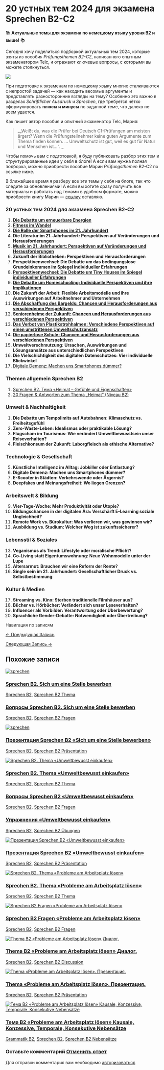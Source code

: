 # 20 устных тем 2024 для экзамена Sprechen B2-С2

<!-- Index: 2 | Date: 2025-06-15 05:53 +00:00 -->
<!-- Source: https://lerne-deutsch.ru/20-themen-sprechen-b2/ -->

📚 **Актуальные темы для экзамена по немецкому языку уровня B2 и выше!** 📚

Сегодня хочу поделиться подборкой актуальных тем 2024, которые взяты из пособия *Prüfungsthemen B2-C2*, написанного опытным экзаменатором Telc, и отражают ключевые вопросы, с которыми вы можете столкнуться.

![](https://lerne-deutsch.ru/wp-content/uploads/2024/10/browser_3JbsRob2a3.png)

При подготовке к экзаменам по немецкому языку многие сталкиваются с непростой задачей — как находить весомые аргументы и представлять разносторонние взгляды на тему? Особенно это важно в разделах *Schriftlicher Ausdruck* и *Sprechen*, где требуется чётко сформулировать **плюсы и минусы** по заданной теме, что далеко не всем удается.

Как пишет автор пособия и опытный экзаменатор Telc, Мария:

> \_„Weißt du, was die Prüfer bei Deutsch C1-Prüfungen am meisten ärgert? Wenn die Prüfungsteilnehmer keine guten Argumente zum Thema finden können. … Umweltschutz ist gut, weil es gut für Natur und Menschen ist…“. \_

Чтобы помочь вам с подготовкой, я буду публиковать разбор этих тем и структурированные идеи у себя в блоге! А если вам нужна полная подборка, можно приобрести пособие Марии *Prüfungsthemen* B2-C2 по ссылке ниже.

В ближайшее время я разберу все эти темы у себя на блоге, так что следите за обновлениями! А если вы хотите сразу получить все материалы и работать над темами в удобном формате, можно приобрести книгу Марии — [ссылку](https://www.amazon.de/-/en/Marija-Dobrovolska/dp/B0C9SF6JP5/ref=sr_1_10?crid=P1LFY2WPA4L6&keywords=prüfungstraining+schreiben&qid=1689587625&sprefix=prüfungstraining+shreiben,aps,9370&sr=8-10) оставляю.

### 20 устных тем 2024 для экзамена Sprechen B2-С2

1. [**Die Debatte um erneuerbare Energien**](https://lerne-deutsch.ru/sprechen-b2-fragen-die-debatte-um-erneuerbare-energien/)
2. [**Fitness im Wandel**](https://lerne-deutsch.ru/sprechen-b2-fitness-im-wandel-2/)
3. [**Die Rolle der Smartphones im 21. Jahrhundert**](https://lerne-deutsch.ru/sprechen-b2-fragen-die-rolle-der-smartphones-im-21-jahrhundert/)
4. **Die Literatur im 21. Jahrhundert: Perspektiven auf Veränderungen und Herausforderungen**
5. [**Musik im 21. Jahrhundert: Perspektiven auf Veränderungen und Herausforderungen**](https://lerne-deutsch.ru/musik-im-21-jahrhundert/)
6. **Zukunft der Bibliotheken: Perspektiven und Herausforderungen**
7. **Perspektivenwechsel: Die Debatte um das bedingungslose Grundeinkommen im Spiegel individueller Erfahrungen**
8. [**Perspektivenwechsel: Die Debatte um Tiny Houses im Spiegel individueller Erfahrungen**](https://lerne-deutsch.ru/tiny-houses/)
9. [**Die Debatte um Homeschooling: Individuelle Perspektiven und ihre Implikationen**](https://lerne-deutsch.ru/sprechen-b2-homeschooling-fragen/)
10. **Die Zukunft der Arbeit: Flexible Arbeitsmodelle und ihre Auswirkungen auf Arbeitnehmer und Unternehmen**
11. [**Die Abschaffung des Bargelds: Chancen und Herausforderungen aus verschiedenen Perspektiven**](https://lerne-deutsch.ru/bargeld/)
12. [**Seniorenheime der Zukunft: Chancen und Herausforderungen aus verschiedenen Perspektiven**](https://lerne-deutsch.ru/seniorenheime-der-zukunft/)
13. [**Das Verbot von Plastikstrohhalmen: Verschiedene Perspektiven auf einen umstrittenen Umweltschutzansatz**](https://lerne-deutsch.ru/das-verbot-von-plastikstrohhalmen/)
14. [**Die papierlose Schule: Chancen und Herausforderungen aus verschiedenen Perspektiven**](https://lerne-deutsch.ru/papierlose-schule/)
15. **Umweltverschmutzung: Ursachen, Auswirkungen und Lösungsansätze aus unterschiedlichen Perspektiven**
16. **Die Vielschichtigkeit des digitalen Datenschutzes: Vier individuelle Blickwinkel**
17. [Digitale Demenz: Machen uns Smartphones dümmer?](https://lerne-deutsch.ru/sprechen-b2-digitale-demenz/)

### Themen allgemein Sprechen B2

1. [Sprechen B2. Тема «Heimat – Gefühle und Eigenschaften»](https://lerne-deutsch.ru/sprechen-b2-heimat-gefuhle-und-eigenschaften/)
2. [20 Fragen & Antworten zum Thema „Heimat“ (Niveau B2)](https://lerne-deutsch.ru/heimat-sprechen-b2-fragen/)

### Umwelt & Nachhaltigkeit

1. **Die Debatte um Tempolimits auf Autobahnen: Klimaschutz vs. Freiheitsgefühl**
2. **Zero-Waste-Leben: Idealismus oder praktikable Lösung?**
3. **Flugscham im Tourismus: Wie verändert Umweltbewusstsein unser Reiseverhalten?**
4. **Fleischkonsum der Zukunft: Laborgfleisch als ethische Alternative?**

### Technologie & Gesellschaft

5. **Künstliche Intelligenz im Alltag: Jobkiller oder Entlastung?**
6. **Digitale Demenz: Machen uns Smartphones dümmer?**
7. **E-Scooter in Städten: Verkehrswende oder Ärgernis?**
8. **Deepfakes und Meinungsfreiheit: Wo liegen Grenzen?**

### Arbeitswelt & Bildung

9. **Vier-Tage-Woche: Mehr Produktivität oder Utopie?**
10. **Bildungschancen in der digitalen Ära: Verschärft E-Learning soziale Ungleichheit?**
11. **Remote Work vs. Bürokultur: Was verlieren wir, was gewinnen wir?**
12. **Ausbildung vs. Studium: Welcher Weg ist zukunftssicherer?**

### Lebensstil & Soziales

13. **Veganismus als Trend: Lifestyle oder moralische Pflicht?**
14. **Co-Living statt Eigentumswohnung: Neue Wohnmodelle unter der Lupe**
15. **Altersarmut: Brauchen wir eine Reform der Rente?**
16. **Single sein im 21. Jahrhundert: Gesellschaftlicher Druck vs. Selbstbestimmung**

### **Kultur & Medien**

17. **Streaming vs. Kino: Sterben traditionelle Filmhäuser aus?**
18. **Bücher vs. Hörbücher: Verändert sich unser Leseverhalten?**
19. **Influencer als Vorbilder: Verantwortung oder Überbewertung?**
20. **Sprachliche Gender-Debatte: Notwendigkeit oder Übertreibung?**


Навигация по записям

[← Предыдущая Запись](https://lerne-deutsch.ru/beste-freunde-a2-1-seite-11/ "Beste Freunde A2.1 Seite 11. Тема \"Aufräumen\"")

[Следующая Запись →](https://lerne-deutsch.ru/sprechen-b1-fragen-urlaub-im-ausland-oder-im-heimatland/ "Sprechen B1. Вопросы по теме \"Urlaub im Ausland oder im Heimatland\"")

## Похожие записи

[![sprechen](https://lerne-deutsch.ru/wp-content/uploads/2024/08/bewerbung.png)](https://lerne-deutsch.ru/sich-um-eine-stelle-bewerben/)

### [Sprechen B2. Sich um eine Stelle bewerben](https://lerne-deutsch.ru/sich-um-eine-stelle-bewerben/)

[Sprechen B2](https://lerne-deutsch.ru/category/sprechen-b2/), [Sprechen B2 Thema](https://lerne-deutsch.ru/category/sprechen-b2-thema/)

### [Вопросы Sprechen B2. Sich um eine Stelle bewerben](https://lerne-deutsch.ru/sich-um-eine-stelle-bewerben-fragen-sprechen-b2/)

[Sprechen B2](https://lerne-deutsch.ru/category/sprechen-b2/), [Sprechen B2 Fragen](https://lerne-deutsch.ru/category/sprechen-b2-fragen/)

[![sprechen](https://lerne-deutsch.ru/wp-content/uploads/2024/08/bewerbung.png)](https://lerne-deutsch.ru/sprechen-b2-sich-um-eine-stelle-bewerben-prasentation/)

### [Презентация Sprechen B2 «Sich um eine Stelle bewerben»](https://lerne-deutsch.ru/sprechen-b2-sich-um-eine-stelle-bewerben-prasentation/)

[Sprechen B2](https://lerne-deutsch.ru/category/sprechen-b2/), [Sprechen B2 Präsentation](https://lerne-deutsch.ru/category/prasentation-sprechen-b2/)

[![Sprechen B2. Thema «Umweltbewusst einkaufen»](https://lerne-deutsch.ru/wp-content/uploads/2024/08/firefox_nM1e6jvF6p.png)](https://lerne-deutsch.ru/umweltbewusst-einkaufen/)

### [Sprechen B2. Thema «Umweltbewusst einkaufen»](https://lerne-deutsch.ru/umweltbewusst-einkaufen/)

[Sprechen B2](https://lerne-deutsch.ru/category/sprechen-b2/), [Sprechen B2 Thema](https://lerne-deutsch.ru/category/sprechen-b2-thema/)

### [Вопросы Sprechen B2 «Umweltbewusst einkaufen»](https://lerne-deutsch.ru/sprechen-b2-umweltbewusst-einkaufen-fragen/)

[Sprechen B2](https://lerne-deutsch.ru/category/sprechen-b2/), [Sprechen B2 Fragen](https://lerne-deutsch.ru/category/sprechen-b2-fragen/)

### [Упражнения «Umweltbewusst einkaufen»](https://lerne-deutsch.ru/umweltbewusst-einkaufen-ubungen/)

[Sprechen B2](https://lerne-deutsch.ru/category/sprechen-b2/), [Sprechen B2 Übungen](https://lerne-deutsch.ru/category/sprechen-b2-ubungen/)

[![Презентация Sprechen B2 «Umweltbewusst einkaufen»](https://lerne-deutsch.ru/wp-content/uploads/2024/08/umweltbewusst1.png)](https://lerne-deutsch.ru/sprechen-b2-umweltbewusst-einkaufen-prasentation/)

### [Презентация Sprechen B2 «Umweltbewusst einkaufen»](https://lerne-deutsch.ru/sprechen-b2-umweltbewusst-einkaufen-prasentation/)

[Sprechen B2](https://lerne-deutsch.ru/category/sprechen-b2/), [Sprechen B2 Präsentation](https://lerne-deutsch.ru/category/prasentation-sprechen-b2/)

[![Sprechen B2. Thema «Probleme am Arbeitsplatz lösen»](https://lerne-deutsch.ru/wp-content/uploads/2024/08/probleme-am-arbeitsplatz-3.png)](https://lerne-deutsch.ru/probleme-am-arbeitsplatz/)

### [Sprechen B2. Thema «Probleme am Arbeitsplatz lösen»](https://lerne-deutsch.ru/probleme-am-arbeitsplatz/)

[Sprechen B2](https://lerne-deutsch.ru/category/sprechen-b2/), [Sprechen B2 Thema](https://lerne-deutsch.ru/category/sprechen-b2-thema/)

[![Sprechen B2 Fragen «Probleme am Arbeitsplatz lösen»](https://lerne-deutsch.ru/wp-content/uploads/2024/08/probleme-am-arbeitsplatz1.png.png)](https://lerne-deutsch.ru/probleme-am-arbeitsplats-losen-fragen/)

### [Sprechen B2 Fragen «Probleme am Arbeitsplatz lösen»](https://lerne-deutsch.ru/probleme-am-arbeitsplats-losen-fragen/)

[Sprechen B2](https://lerne-deutsch.ru/category/sprechen-b2/), [Sprechen B2 Fragen](https://lerne-deutsch.ru/category/sprechen-b2-fragen/)

[![Thema B2 «Probleme am Arbeitsplatz lösen» Диалог.](https://lerne-deutsch.ru/wp-content/uploads/2024/08/probleme-am-arbeitsplatz2.png)](https://lerne-deutsch.ru/probleme-am-arbeitsplatz-losen-duscussion/)

### [Thema B2 «Probleme am Arbeitsplatz lösen» Диалог.](https://lerne-deutsch.ru/probleme-am-arbeitsplatz-losen-duscussion/)

[Sprechen B2](https://lerne-deutsch.ru/category/sprechen-b2/), [Sprechen B2 Discussion](https://lerne-deutsch.ru/category/sprechen-b2-discussion/)

[![Thema «Probleme am Arbeitsplatz lösen». Презентация.](https://lerne-deutsch.ru/wp-content/uploads/2024/08/firefox_Wb5P17DXWj.png)](https://lerne-deutsch.ru/thema-probleme-am-arbeitsplatz-losen-sprechen-b2-vortrag/)

### [Thema «Probleme am Arbeitsplatz lösen». Презентация.](https://lerne-deutsch.ru/thema-probleme-am-arbeitsplatz-losen-sprechen-b2-vortrag/)

[Sprechen B2](https://lerne-deutsch.ru/category/sprechen-b2/), [Sprechen B2 Präsentation](https://lerne-deutsch.ru/category/prasentation-sprechen-b2/)

[![Тема B2 «Probleme am Arbeitsplatz lösen» Kausale, Konzessive, Temporale, Konsekutive Nebensätze](https://lerne-deutsch.ru/wp-content/uploads/2024/08/firefox_EMpqBVYeSx.png)](https://lerne-deutsch.ru/nebensaetze-b2/)

### [Тема B2 «Probleme am Arbeitsplatz lösen» Kausale, Konzessive, Temporale, Konsekutive Nebensätze](https://lerne-deutsch.ru/nebensaetze-b2/)

[Grammatik B2](https://lerne-deutsch.ru/category/b2-grammatik/), [Sprechen B2](https://lerne-deutsch.ru/category/sprechen-b2/), [Sprechen B2 Nebensätze](https://lerne-deutsch.ru/category/sprechen-b2-nebensatze/)

### Оставьте комментарий [Отменить ответ](/20-themen-sprechen-b2/#respond)

Для отправки комментария вам необходимо [авторизоваться](https://lerne-deutsch.ru/my-account/?redirect_to=https%3A%2F%2Flerne-deutsch.ru%2F20-themen-sprechen-b2%2F).